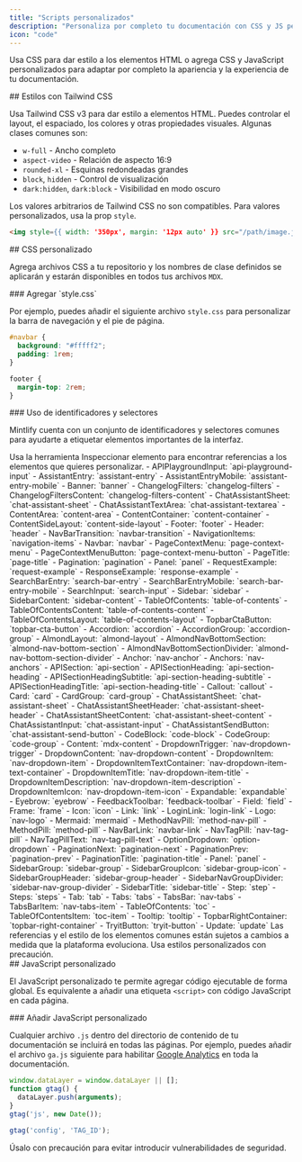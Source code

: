 ```yaml
---
title: "Scripts personalizados"
description: "Personaliza por completo tu documentación con CSS y JS personalizados"
icon: "code"
---
```


Usa CSS para dar estilo a los elementos HTML o agrega CSS y JavaScript personalizados para adaptar por completo la apariencia y la experiencia de tu documentación.

<div id="styling-with-tailwind-css">
  ## Estilos con Tailwind CSS
</div>

Usa Tailwind CSS v3 para dar estilo a elementos HTML. Puedes controlar el layout, el espaciado, los colores y otras propiedades visuales. Algunas clases comunes son:

* `w-full` - Ancho completo
* `aspect-video` - Relación de aspecto 16:9
* `rounded-xl` - Esquinas redondeadas grandes
* `block`, `hidden` - Control de visualización
* `dark:hidden`, `dark:block` - Visibilidad en modo oscuro

Los valores arbitrarios de Tailwind CSS no son compatibles. Para valores personalizados, usa la prop `style`.

```html
<img style={{ width: '350px', margin: '12px auto' }} src="/path/image.jpg" />
```

<div id="custom-css">
  ## CSS personalizado
</div>

Agrega archivos CSS a tu repositorio y los nombres de clase definidos se aplicarán y estarán disponibles en todos tus archivos `MDX`.

<div id="adding-stylecss">
  ### Agregar `style.css`
</div>

Por ejemplo, puedes añadir el siguiente archivo `style.css` para personalizar la barra de navegación y el pie de página.

```css
#navbar {
  background: "#fffff2";
  padding: 1rem;
}

footer {
  margin-top: 2rem;
}
```

<div id="using-identifiers-and-selectors">
  ### Uso de identificadores y selectores
</div>

Mintlify cuenta con un conjunto de identificadores y selectores comunes para ayudarte a etiquetar elementos importantes de la interfaz.

<Tip>
  Usa la herramienta Inspeccionar elemento para encontrar referencias a los elementos que quieres personalizar.
</Tip>

<AccordionGroup>
  <Accordion title="Identificadores">
  - APIPlaygroundInput: `api-playground-input`
  - AssistantEntry: `assistant-entry`
  - AssistantEntryMobile: `assistant-entry-mobile`
  - Banner: `banner`
  - ChangelogFilters: `changelog-filters`
  - ChangelogFiltersContent: `changelog-filters-content`
  - ChatAssistantSheet: `chat-assistant-sheet`
  - ChatAssistantTextArea: `chat-assistant-textarea`
  - ContentArea: `content-area`
  - ContentContainer: `content-container`
  - ContentSideLayout: `content-side-layout`
  - Footer: `footer`
  - Header: `header`
  - NavBarTransition: `navbar-transition`
  - NavigationItems: `navigation-items`
  - Navbar: `navbar`
  - PageContextMenu: `page-context-menu`
  - PageContextMenuButton: `page-context-menu-button`
  - PageTitle: `page-title`
  - Pagination: `pagination`
  - Panel: `panel`
  - RequestExample: `request-example`
  - ResponseExample: `response-example`
  - SearchBarEntry: `search-bar-entry`
  - SearchBarEntryMobile: `search-bar-entry-mobile`
  - SearchInput: `search-input`
  - Sidebar: `sidebar`
  - SidebarContent: `sidebar-content`
  - TableOfContents: `table-of-contents`
  - TableOfContentsContent: `table-of-contents-content`
  - TableOfContentsLayout: `table-of-contents-layout`
  - TopbarCtaButton: `topbar-cta-button`
  </Accordion>
  <Accordion title="Selectores">
  - Accordion: `accordion`
  - AccordionGroup: `accordion-group`
  - AlmondLayout: `almond-layout`
  - AlmondNavBottomSection: `almond-nav-bottom-section`
  - AlmondNavBottomSectionDivider: `almond-nav-bottom-section-divider`
  - Anchor: `nav-anchor`
  - Anchors: `nav-anchors`
  - APISection: `api-section`
  - APISectionHeading: `api-section-heading`
  - APISectionHeadingSubtitle: `api-section-heading-subtitle`
  - APISectionHeadingTitle: `api-section-heading-title`
  - Callout: `callout`
  - Card: `card`
  - CardGroup: `card-group`
  - ChatAssistantSheet: `chat-assistant-sheet`
  - ChatAssistantSheetHeader: `chat-assistant-sheet-header`
  - ChatAssistantSheetContent: `chat-assistant-sheet-content`
  - ChatAssistantInput: `chat-assistant-input`
  - ChatAssistantSendButton: `chat-assistant-send-button`
  - CodeBlock: `code-block`
  - CodeGroup: `code-group`
  - Content: `mdx-content`
  - DropdownTrigger: `nav-dropdown-trigger`
  - DropdownContent: `nav-dropdown-content`
  - DropdownItem: `nav-dropdown-item`
  - DropdownItemTextContainer: `nav-dropdown-item-text-container`
  - DropdownItemTitle: `nav-dropdown-item-title`
  - DropdownItemDescription: `nav-dropdown-item-description`
  - DropdownItemIcon: `nav-dropdown-item-icon`
  - Expandable: `expandable`
  - Eyebrow: `eyebrow`
  - FeedbackToolbar: `feedback-toolbar`
  - Field: `field`
  - Frame: `frame`
  - Icon: `icon`
  - Link: `link`
  - LoginLink: `login-link`
  - Logo: `nav-logo`
  - Mermaid: `mermaid`
  - MethodNavPill: `method-nav-pill`
  - MethodPill: `method-pill`
  - NavBarLink: `navbar-link`
  - NavTagPill: `nav-tag-pill`
  - NavTagPillText: `nav-tag-pill-text`
  - OptionDropdown: `option-dropdown`
  - PaginationNext: `pagination-next`
  - PaginationPrev: `pagination-prev`
  - PaginationTitle: `pagination-title`
  - Panel: `panel`
  - SidebarGroup: `sidebar-group`
  - SidebarGroupIcon: `sidebar-group-icon`
  - SidebarGroupHeader: `sidebar-group-header`
  - SidebarNavGroupDivider: `sidebar-nav-group-divider`
  - SidebarTitle: `sidebar-title`
  - Step: `step`
  - Steps: `steps`
  - Tab: `tab`
  - Tabs: `tabs`
  - TabsBar: `nav-tabs`
  - TabsBarItem: `nav-tabs-item`
  - TableOfContents: `toc`
  - TableOfContentsItem: `toc-item`
  - Tooltip: `tooltip`
  - TopbarRightContainer: `topbar-right-container`
  - TryitButton: `tryit-button`
  - Update: `update`
  </Accordion>
</AccordionGroup>

<Warning>
  Las referencias y el estilo de los elementos comunes están sujetos a cambios a medida que la plataforma evoluciona. Usa estilos personalizados con precaución.
</Warning>

<div id="custom-javascript">
  ## JavaScript personalizado
</div>

El JavaScript personalizado te permite agregar código ejecutable de forma global. Es equivalente a añadir una etiqueta `<script>` con código JavaScript en cada página.

<div id="adding-custom-javascript">
  ### Añadir JavaScript personalizado
</div>

Cualquier archivo `.js` dentro del directorio de contenido de tu documentación se incluirá en todas las páginas. Por ejemplo, puedes añadir el archivo `ga.js` siguiente para habilitar [Google Analytics](https://marketingplatform.google.com/about/analytics) en toda la documentación.

```js
window.dataLayer = window.dataLayer || [];
function gtag() {
  dataLayer.push(arguments);
}
gtag('js', new Date());

gtag('config', 'TAG_ID');
```

<Warning>
  Úsalo con precaución para evitar introducir vulnerabilidades de seguridad.
</Warning>